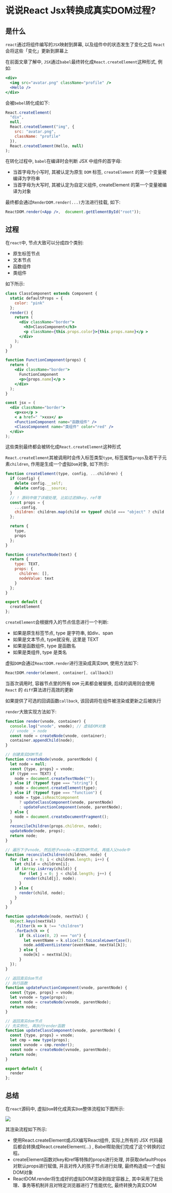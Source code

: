 # 说说React Jsx转换成真实DOM过程?

## 是什么

`react`通过将组件编写的`JSX`映射到屏幕, 以及组件中的状态发生了变化之后 `React`会将这些「变化」更新到屏幕上

在前面文章了解中, `JSX`通过`babel`最终转化成`React.createElement`这种形式, 例如: 

```jsx
<div>
  <img src="avatar.png" className="profile" />
  <Hello />
</div>
```

会被`bebel`转化成如下: 

```jsx
React.createElement(
  "div",
  null,
  React.createElement("img", {
    src: "avatar.png",
    className: "profile"
  }),
  React.createElement(Hello, null)
);
```

在转化过程中, `babel`在编译时会判断 JSX 中组件的首字母: 

- 当首字母为小写时, 其被认定为原生 `DOM` 标签, `createElement` 的第一个变量被编译为字符串
- 当首字母为大写时, 其被认定为自定义组件, createElement 的第一个变量被编译为对象

最终都会通过`RenderDOM.render(...)`方法进行挂载, 如下: 

```jsx
ReactDOM.render(<App />,  document.getElementById("root"));
```

## 过程

在`react`中, 节点大致可以分成四个类别: 

- 原生标签节点
- 文本节点
- 函数组件
- 类组件

如下所示: 

```jsx
class ClassComponent extends Component {
  static defaultProps = {
    color: "pink"
  };
  render() {
    return (
      <div className="border">
        <h3>ClassComponent</h3>
        <p className={this.props.color}>{this.props.name}</p >
      </div>
    );
  }
}

function FunctionComponent(props) {
  return (
    <div className="border">
      FunctionComponent
      <p>{props.name}</p >
    </div>
  );
}

const jsx = (
  <div className="border">
    <p>xx</p >
    < a href=" ">xxx</ a>
    <FunctionComponent name="函数组件" />
    <ClassComponent name="类组件" color="red" />
  </div>
);
```

这些类别最终都会被转化成`React.createElement`这种形式

`React.createElement`其被调用时会传⼊标签类型`type`, 标签属性`props`及若干子元素`children`, 作用是生成一个虚拟`Dom`对象, 如下所示: 

```js
function createElement(type, config, ...children) {
  if (config) {
    delete config.__self;
    delete config.__source;
  }
  // ! 源码中做了详细处理, ⽐如过滤掉key、ref等
  const props = {
    ...config,
    children: children.map(child => typeof child === "object" ? child : createTextNode(child))
  };

  return {
    type,
    props
  };
}

function createTextNode(text) {
  return {
    type: TEXT,
    props: {
      children: [],
      nodeValue: text
    }
  };
}

export default {
  createElement
};
```

`createElement`会根据传入的节点信息进行一个判断: 

- 如果是原生标签节点,  type 是字符串, 如div、span
- 如果是文本节点,  type就没有, 这里是 TEXT
- 如果是函数组件, type 是函数名
- 如果是类组件, type 是类名

虚拟`DOM`会通过`ReactDOM.render`进行渲染成真实`DOM`, 使用方法如下: 

```jsx
ReactDOM.render(element, container[, callback])
```

当首次调用时, 容器节点里的所有 `DOM` 元素都会被替换, 后续的调用则会使用 `React` 的 `diff`算法进行高效的更新

如果提供了可选的回调函数`callback`, 该回调将在组件被渲染或更新之后被执行

`render`大致实现方法如下: 

```js
function render(vnode, container) {
  console.log("vnode", vnode); // 虚拟DOM对象
  // vnode _> node
  const node = createNode(vnode, container);
  container.appendChild(node);
}

// 创建真实DOM节点
function createNode(vnode, parentNode) {
  let node = null;
  const {type, props} = vnode;
  if (type === TEXT) {
    node = document.createTextNode("");
  } else if (typeof type === "string") {
    node = document.createElement(type);
  } else if (typeof type === "function") {
    node = type.isReactComponent
      ? updateClassComponent(vnode, parentNode)
      : updateFunctionComponent(vnode, parentNode);
  } else {
    node = document.createDocumentFragment();
  }
  reconcileChildren(props.children, node);
  updateNode(node, props);
  return node;
}

// 遍历下子vnode, 然后把子vnode->真实DOM节点, 再插入父node中
function reconcileChildren(children, node) {
  for (let i = 0; i < children.length; i++) {
    let child = children[i];
    if (Array.isArray(child)) {
      for (let j = 0; j < child.length; j++) {
        render(child[j], node);
      }
    } else {
      render(child, node);
    }
  }
}

function updateNode(node, nextVal) {
  Object.keys(nextVal)
    .filter(k => k !== "children")
    .forEach(k => {
      if (k.slice(0, 2) === "on") {
        let eventName = k.slice(2).toLocaleLowerCase();
        node.addEventListener(eventName, nextVal[k]);
      } else {
        node[k] = nextVal[k];
      }
  });
}

// 返回真实dom节点
// 执行函数
function updateFunctionComponent(vnode, parentNode) {
  const {type, props} = vnode;
  let vvnode = type(props);
  const node = createNode(vvnode, parentNode);
  return node;
}

// 返回真实dom节点
// 先实例化, 再执行render函数
function updateClassComponent(vnode, parentNode) {
  const {type, props} = vnode;
  let cmp = new type(props);
  const vvnode = cmp.render();
  const node = createNode(vvnode, parentNode);
  return node;
}

export default {
  render
};
```

## 总结

在`react`源码中, 虚拟`Dom`转化成真实`Dom`整体流程如下图所示: 

![](https://static.vue-js.com/28824fa0-f00a-11eb-ab90-d9ae814b240d.png)

其渲染流程如下所示: 

- 使用React.createElement或JSX编写React组件, 实际上所有的 JSX 代码最后都会转换成React.createElement(...) , Babel帮助我们完成了这个转换的过程。
- createElement函数对key和ref等特殊的props进行处理, 并获取defaultProps对默认props进行赋值, 并且对传入的孩子节点进行处理, 最终构造成一个虚拟DOM对象
- ReactDOM.render将生成好的虚拟DOM渲染到指定容器上, 其中采用了批处理、事务等机制并且对特定浏览器进行了性能优化, 最终转换为真实DOM
